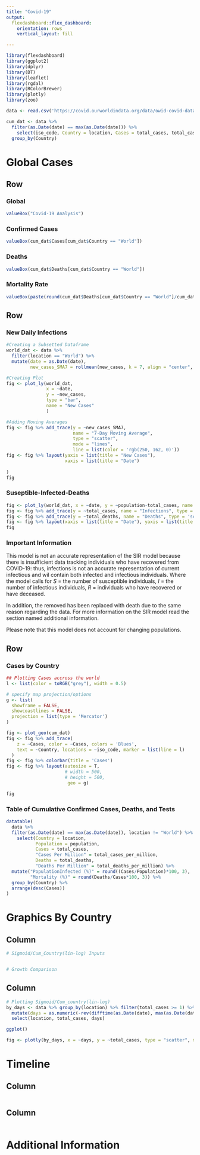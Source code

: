 ```yaml
---
title: "Covid-19"
output: 
  flexdashboard::flex_dashboard:
    orientation: rows
    vertical_layout: fill

---
```


```r
library(flexdashboard)
library(ggplot2)
library(dplyr)
library(DT)
library(leaflet)
library(rgdal)
library(RColorBrewer)
library(plotly)
library(zoo)
```


```r
data <- read.csv('https://covid.ourworldindata.org/data/owid-covid-data.csv', header = T)

```

```r
cum_dat <- data %>% 
  filter(as.Date(date) == max(as.Date(date))) %>%
    select(iso_code, Country = location, Cases = total_cases, total_cases_per_million, Deaths = total_deaths, total_deaths_per_million) %>%
  group_by(Country)
```

Global Cases
===================================== 

Row
-------------------------------------
### Global
```r
valueBox("Covid-19 Analysis")
```

### Confirmed Cases
```r
valueBox(cum_dat$Cases[cum_dat$Country == "World"])
```

### Deaths
```r
valueBox(cum_dat$Deaths[cum_dat$Country == "World"])
```

### Mortality Rate
```r
valueBox(paste(round(cum_dat$Deaths[cum_dat$Country == "World"]/cum_dat$Cases[cum_dat$Country == "World"]*100, 2), "%", sep = ""))
```

Row {.tabset}
-------------------------------------
### New Daily Infections
```r
#Creating a Subsetted Dataframe
world_dat <- data %>% 
  filter(location == "World") %>% 
  mutate(date = as.Date(date),
         new_cases_SMA7 = rollmean(new_cases, k = 7, align = "center", fill = NA))

#Creating Plot
fig <- plot_ly(world_dat, 
               x = ~date, 
               y = ~new_cases, 
               type = "bar",
               name = "New Cases"
               )

#Adding Moving Averages
fig <- fig %>% add_trace(y = ~new_cases_SMA7,
                         name = "7-Day Moving Average", 
                         type = "scatter", 
                         mode = "lines", 
                         line = list(color = 'rgb(250, 162, 0)'))
fig <- fig %>% layout(yaxis = list(title = "New Cases"), 
                      xaxis = list(title = "Date")
  
)
fig
```

### Suseptible-Infected-Deaths
```r
fig <- plot_ly(world_dat, x = ~date, y = ~population-total_cases, name = "Suseptible", type = 'scatter', mode = 'lines')
fig <- fig %>% add_trace(y = ~total_cases, name = "Infections", type = 'scatter', mode = 'lines')
fig <- fig %>% add_trace(y = ~total_deaths, name = "Deaths", type = 'scatter', mode = 'lines')
fig <- fig %>% layout(xaxis = list(title = "Date"), yaxis = list(title = "Population"))
fig
```

  
### Important Information
  This model is not an accurate representation of the SIR model because there is insufficient data tracking individuals who have recovered from COVID-19: thus, infections is not an accurate representation of current infectious and wil contain both infected and infectious individuals. Where the model calls for $S$ = the number of susceptible individuals, $I$ = the number of infectious individuals, $R$ = individuals who have recovered or have deceased.
  
  In addition, the removed has been replaced with death due to the same reason regarding the data. For more information on the SIR model read the section named additional information.
  
  Please note that this model does not account for changing populations.



Row
-------------------------------------
### Cases by Country

```r
## Plotting Cases accross the world
l <- list(color = toRGB("grey"), width = 0.5)

# specify map projection/options
g <- list(
  showframe = FALSE,
  showcoastlines = FALSE,
  projection = list(type = 'Mercator')
)

fig <- plot_geo(cum_dat)
fig <- fig %>% add_trace(
    z = ~Cases, color = ~Cases, colors = 'Blues',
    text = ~Country, locations = ~iso_code, marker = list(line = l)
  )
fig <- fig %>% colorbar(title = 'Cases')
fig <- fig %>% layout(autosize = T, 
                      # width = 500, 
                      # height = 500,
                       geo = g)

fig

```


### Table of Cumulative Confirmed Cases, Deaths, and Tests
```r
datatable(
  data %>% 
  filter(as.Date(date) == max(as.Date(date)), location != "World") %>%
    select(Country = location, 
           Population = population, 
           Cases = total_cases, 
           "Cases Per Million" = total_cases_per_million,
           Deaths = total_deaths, 
           "Deaths Per Million" = total_deaths_per_million) %>%
  mutate("PopulationInfected (%)" = round((Cases/Population)*100, 3),
         "Mortality (%)" = round(Deaths/Cases*100, 3)) %>%
  group_by(Country) %>%
  arrange(desc(Cases))
)
```


Graphics By Country 
===================================== 

Column {.sidebar}
-------------------------------------
```r
# Sigmoid/Cum_Country(lin-log) Inputs


# Growth Comparison

```


Column 
-------------------------------------
```r
# Plotting Sigmoid/Cum_country(lin-log)
by_days <- data %>% group_by(location) %>% filter(total_cases >= 1) %>%
  mutate(days = as.numeric(-rev(difftime(as.Date(date), max(as.Date(date)), units = "days")))) %>%
  select(location, total_cases, days)

ggplot()

fig <- plotly(by_days, x = ~days, y = ~total_cases, type = "scatter", mode = "lines", transforms = list(list(type = "groupby", groups = ~location)))
```


Timeline
===================================== 

Column {.sidebar}
-------------------------------------
```r



```


Column 
-------------------------------------
```r




```


Additional Information
=====================================
